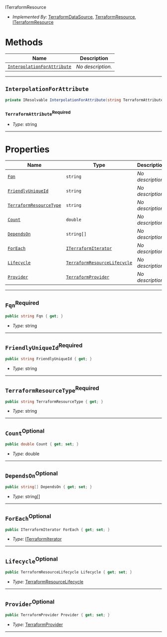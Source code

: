  ITerraformResource <a name="ITerraformResource" id="cdktf.ITerraformResource"></a>

- *Implemented By:* <a href="#cdktf.TerraformDataSource">TerraformDataSource</a>, <a href="#cdktf.TerraformResource">TerraformResource</a>, <a href="#cdktf.ITerraformResource">ITerraformResource</a>

# Methods <a name="Methods" id="Methods"></a>

| **Name** | **Description** |
| --- | --- |
| <code><a href="#cdktf.ITerraformResource.interpolationForAttribute">InterpolationForAttribute</a></code> | *No description.* |

---

## `InterpolationForAttribute` <a name="InterpolationForAttribute" id="cdktf.ITerraformResource.interpolationForAttribute"></a>

```csharp
private IResolvable InterpolationForAttribute(string TerraformAttribute)
```

### `TerraformAttribute`<sup>Required</sup> <a name="TerraformAttribute" id="cdktf.ITerraformResource.interpolationForAttribute.parameter.terraformAttribute"></a>

- *Type:* string

---

# Properties <a name="Properties" id="Properties"></a>

| **Name** | **Type** | **Description** |
| --- | --- | --- |
| <code><a href="#cdktf.ITerraformResource.property.fqn">Fqn</a></code> | <code>string</code> | *No description.* |
| <code><a href="#cdktf.ITerraformResource.property.friendlyUniqueId">FriendlyUniqueId</a></code> | <code>string</code> | *No description.* |
| <code><a href="#cdktf.ITerraformResource.property.terraformResourceType">TerraformResourceType</a></code> | <code>string</code> | *No description.* |
| <code><a href="#cdktf.ITerraformResource.property.count">Count</a></code> | <code>double</code> | *No description.* |
| <code><a href="#cdktf.ITerraformResource.property.dependsOn">DependsOn</a></code> | <code>string[]</code> | *No description.* |
| <code><a href="#cdktf.ITerraformResource.property.forEach">ForEach</a></code> | <code><a href="#cdktf.ITerraformIterator">ITerraformIterator</a></code> | *No description.* |
| <code><a href="#cdktf.ITerraformResource.property.lifecycle">Lifecycle</a></code> | <code><a href="#cdktf.TerraformResourceLifecycle">TerraformResourceLifecycle</a></code> | *No description.* |
| <code><a href="#cdktf.ITerraformResource.property.provider">Provider</a></code> | <code><a href="#cdktf.TerraformProvider">TerraformProvider</a></code> | *No description.* |

---

## `Fqn`<sup>Required</sup> <a name="Fqn" id="cdktf.ITerraformResource.property.fqn"></a>

```csharp
public string Fqn { get; }
```

- *Type:* string

---

## `FriendlyUniqueId`<sup>Required</sup> <a name="FriendlyUniqueId" id="cdktf.ITerraformResource.property.friendlyUniqueId"></a>

```csharp
public string FriendlyUniqueId { get; }
```

- *Type:* string

---

## `TerraformResourceType`<sup>Required</sup> <a name="TerraformResourceType" id="cdktf.ITerraformResource.property.terraformResourceType"></a>

```csharp
public string TerraformResourceType { get; }
```

- *Type:* string

---

## `Count`<sup>Optional</sup> <a name="Count" id="cdktf.ITerraformResource.property.count"></a>

```csharp
public double Count { get; set; }
```

- *Type:* double

---

## `DependsOn`<sup>Optional</sup> <a name="DependsOn" id="cdktf.ITerraformResource.property.dependsOn"></a>

```csharp
public string[] DependsOn { get; set; }
```

- *Type:* string[]

---

## `ForEach`<sup>Optional</sup> <a name="ForEach" id="cdktf.ITerraformResource.property.forEach"></a>

```csharp
public ITerraformIterator ForEach { get; set; }
```

- *Type:* <a href="#cdktf.ITerraformIterator">ITerraformIterator</a>

---

## `Lifecycle`<sup>Optional</sup> <a name="Lifecycle" id="cdktf.ITerraformResource.property.lifecycle"></a>

```csharp
public TerraformResourceLifecycle Lifecycle { get; set; }
```

- *Type:* <a href="#cdktf.TerraformResourceLifecycle">TerraformResourceLifecycle</a>

---

## `Provider`<sup>Optional</sup> <a name="Provider" id="cdktf.ITerraformResource.property.provider"></a>

```csharp
public TerraformProvider Provider { get; set; }
```

- *Type:* <a href="#cdktf.TerraformProvider">TerraformProvider</a>

---
